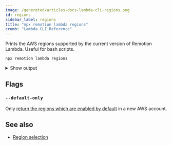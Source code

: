 ```yaml
---
image: /generated/articles-docs-lambda-cli-regions.png
id: regions
sidebar_label: regions
title: "npx remotion lambda regions"
crumb: "Lambda CLI Reference"
---
```


Prints the AWS regions supported by the current version of Remotion Lambda. Useful for bash scripts.

```
npx remotion lambda regions
```

<details>
<summary>Show output
</summary>
<pre>
eu-central-1 eu-west-1 eu-west-2 eu-west-3 eu-south-1 eu-north-1 us-east-1 us-east-2 us-west-1 us-west-2 af-south-1 ap-south-1 ap-east-1 ap-southeast-1 ap-southeast-2 ap-northeast-3 ap-northeast-1 ap-northeast-2 ca-central-1 me-south-1 sa-east-1</pre>
</details>

## Flags

### `--default-only`<AvailableFrom v="3.3.11" />

Only [return the regions which are enabled by default](https://docs.aws.amazon.com/general/latest/gr/rande-manage.html) in a new AWS account.

## See also

- [Region selection](/docs/lambda/region-selection)
